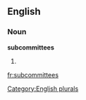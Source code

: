 
==English==

===Noun===
'''subcommittees'''

# {{plural of|[[subcommittee]]}}

[[Category:English plurals]]

[[fr:subcommittees]]